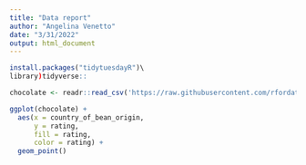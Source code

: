 ```yaml
---
title: "Data report"
author: "Angelina Venetto"
date: "3/31/2022"
output: html_document
---
```


```r
install.packages("tidytuesdayR")\
library)tidyverse::
```

```r
chocolate <- readr::read_csv('https://raw.githubusercontent.com/rfordatascience/tidytuesday/master/data/2022/2022-01-18/chocolate.csv')
```
```r
ggplot(chocolate) +
  aes(x = country_of_bean_origin,
      y = rating,
      fill = rating,
      color = rating) +
  geom_point() 
```